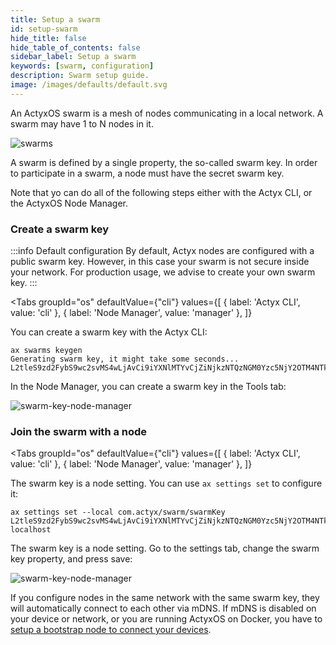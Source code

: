 ```yaml
---
title: Setup a swarm
id: setup-swarm
hide_title: false
hide_table_of_contents: false
sidebar_label: Setup a swarm
keywords: [swarm, configuration]
description: Swarm setup guide.
image: /images/defaults/default.svg
---
```



An ActyxOS swarm is a mesh of nodes communicating in a local network. A swarm may have 1 to N nodes in it.

![swarms](/images/how-to/swarms/swarms.svg)

A swarm is defined by a single property, the so-called swarm key.
In order to participate in a swarm, a node must have the secret swarm key.

Note that yo can do all of the following steps either with the Actyx CLI, or the ActyxOS Node Manager.

### Create a swarm key

:::info Default configuration
By default, Actyx nodes are configured with a public swarm key.
However, in this case your swarm is not secure inside your network.
For production usage, we advise to create your own swarm key.
:::

<Tabs
  groupId="os"
  defaultValue={"cli"}
  values={[
    { label: 'Actyx CLI', value: 'cli' },
    { label: 'Node Manager', value: 'manager' },
  ]}
>


<TabItem value="cli">


You can create a swarm key with the Actyx CLI:

```text
ax swarms keygen
Generating swarm key, it might take some seconds...
L2tleS9zd2FybS9wc2svMS4wLjAvCi9iYXNlMTYvCjZiNjkzNTQzNGM0Yzc5NjY2OTM4NTkzMjM0Njg0MTY5MzA3NzQ1NmU0MjVhMzk2ZDU3NmE3OTRmNTIzMTc3NTk=
```

</TabItem>
<TabItem value="manager">


In the Node Manager, you can create a swarm key in the Tools tab:

![swarm-key-node-manager](/images/how-to/swarms/swarm-key-node-manager.png)

</TabItem>
</Tabs>


### Join the swarm with a node

<Tabs
  groupId="os"
  defaultValue={"cli"}
  values={[
    { label: 'Actyx CLI', value: 'cli' },
    { label: 'Node Manager', value: 'manager' },
  ]}
>


<TabItem value="cli">


The swarm key is a node setting. You can use `ax settings set` to configure it:

```text
ax settings set --local com.actyx/swarm/swarmKey L2tleS9zd2FybS9wc2svMS4wLjAvCi9iYXNlMTYvCjZiNjkzNTQzNGM0Yzc5NjY2OTM4NTkzMjM0Njg0MTY5MzA3NzQ1NmU0MjVhMzk2ZDU3NmE3OTRmNTIzMTc3NTk= localhost
```

</TabItem>
<TabItem value="manager">


The swarm key is a node setting. Go to the settings tab, change the swarm key property, and press save:

![swarm-key-node-manager](/images/how-to/swarms/configure-swarm-key-node-manager.png)

</TabItem>
</Tabs>


If you configure nodes in the same network with the same swarm key, they will automatically connect to each other via mDNS.
If mDNS is disabled on your device or network, or you are running ActyxOS on Docker, you have to [setup a bootstrap node to connect your devices](setup-bootstrap-node.mdx).

<!-- TODO write peer discovery
For more information on how nodes discover and connect to each other, please check out our conceptual guide on peer discovery.
-->


<NPS />
